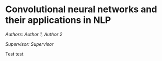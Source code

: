 # Convolutional neural networks and their applications in NLP

*Authors: Author 1, Author 2*

*Supervisor: Supervisor*

Test test
